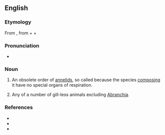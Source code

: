 {{also|Abranchiata}}
==English==
{{wikispecies}}

===Etymology===
From {{etyl|NL.|en}}, from {{etyl|grc|en}} {{m|grc|ἀ-||not}} + {{m|grc|βράγχια||gills}} + {{m|la|-ata}}

===Pronunciation===
* {{a|US}} {{IPA|en|/eɪˈbɹæŋ.kiˌɑ.tə/|/eɪˈbɹæŋ.kiˌeɪ.tə/}}

===Noun===
{{en-noun|-}}

# {{lb|en|zoology}} An obsolete order of [[annelid]]s, so called because the species [[composing]] it have no special organs of respiration.
# Any of a number of gill-less animals excluding [[Abranchia]].

===References===
* {{pedia}}
* {{R:OneLook}}
* {{R:Century 1911}}